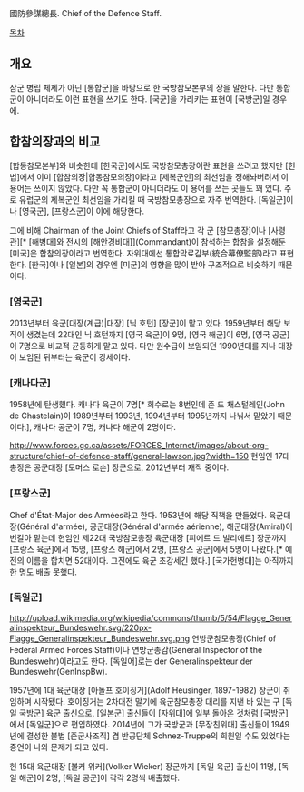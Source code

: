 國防參謀總長. Chief of the Defence Staff. 

[[목차]]
== 개요 ==
삼군 병립 체제가 아닌 [통합군]을 바탕으로 한 국방참모본부의 장을 말한다. 다만 통합군이 아니더라도 이런 표현을 쓰기도 한다. [국군]을 가리키는 표현이 [국방군]일 경우에.
== 합참의장과의 비교 ==
[합동참모본부]와 비슷한데 [한국군]에서도 국방참모총장이란 표현을 쓰려고 했지만 [헌법]에서 이미 [합참의장|합동참모의장]이라고 [제복군인]의 최선임을 정해놔버려서 이 용어는 쓰이지 않았다. 다만 꼭 통합군이 아니더라도 이 용어를 쓰는 곳들도 꽤 있다. 주로 유럽군의 제복군인 최선임을 가리킬 때 국방참모총장으로 자주 번역한다. [독일군]이나 [영국군], [프랑스군]이 이에 해당한다.

그에 비해 Chairman of the Joint Chiefs of Staff라고 각 군 [참모총장]이나 [사령관][* [해병대]와 전시의 [해안경비대]](Commandant)이 참석하는 합참을 설정해둔 [미국]은 합참의장이라고 번역한다. 자위대에선 통합막료감부(統合幕僚監部)라고 표현한다. [한국]이나 [일본]의 경우엔 [미군]의 영향을 많이 받아 구조적으로 비슷하기 때문이다.
=== [영국군] ===
2013년부터 육군[대장(계급)|대장] [닉 호턴] [장군]이 맡고 있다. 1959년부터 해당 보직이 생겼는데 22대인 닉 호턴까지 [영국 육군]이 9명, [영국 해군]이 6명, [영국 공군]이 7명으로 비교적 균등하게 맡고 있다. 다만 원수급이 보임되던 1990년대를 지나 대장이 보임된 뒤부터는 육군이 강세이다. 

=== [캐나다군] ===
1958년에 탄생했다. 캐나다 육군이 7명[* 회수로는 8번인데 존 드 채스털레인(John de Chastelain)이 1989년부터 1993년, 1994년부터 1995년까지 나눠서 맡았기 때문이다.], 캐나다 공군이 7명, 캐나다 해군이 2명이다.

http://www.forces.gc.ca/assets/FORCES_Internet/images/about-org-structure/chief-of-defence-staff/general-lawson.jpg?width=150
현임인 17대 총장은 공군대장 [토머스 로손] 장군으로, 2012년부터 재직 중이다. 
=== [프랑스군] ===
Chef d'État-Major des Armées라고 한다. 1953년에 해당 직책을 만들었다. 육군대장(Général d'armée), 공군대장(Général d'armée aérienne), 해군대장(Amiral)이 번갈아 맡는데 현임인 제22대 국방참모총장 육군대장 [피에르 드 빌리에르] 장군까지 [프랑스 육군]에서 15명, [프랑스 해군]에서 2명, [프랑스 공군]에서 5명이 나왔다.[* 예전의 이름을 합치면 52대이다. 그전에도 육군 초강세긴 했다.] [국가헌병대]는 아직까지 한 명도 배출 못했다.

=== [독일군] ===
http://upload.wikimedia.org/wikipedia/commons/thumb/5/54/Flagge_Generalinspekteur_Bundeswehr.svg/220px-Flagge_Generalinspekteur_Bundeswehr.svg.png
연방군참모총장(Chief of Federal Armed Forces Staff)이나 연방군총감(General Inspector of the Bundeswehr)이라고도 한다. [독일어]로는 der Generalinspekteur der Bundeswehr(GenInspBw).

1957년에 1대 육군대장 [아돌프 호이징거](Adolf Heusinger, 1897-1982) 장군이 취임하며 시작됐다. 호이징거는 2차대전 말기에 육군참모총장 대리를 지낸 바 있는 구 [독일 국방군] 육군 출신으로, [일본군] 출신들이 [자위대]에 일부 돌아온 것처럼 [국방군]에서 [독일군]으로 편입하였다. 2014년에 그가 국방군과 [무장친위대] 출신들이 1949년에 결성한 불법 [준군사조직] 겸 반공단체 Schnez-Truppe의 회원일 수도 있었다는 증언이 나와 문제가 되고 있다.

현 15대 육군대장 [볼커 위커](Volker Wieker) 장군까지 [독일 육군] 출신이 11명, [독일 해군]이 2명, [독일 공군]이 각각 2명씩 배출했다.

